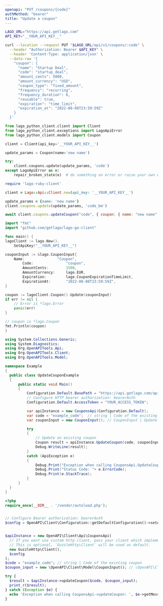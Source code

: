 ```yaml
---
openapi: "PUT /coupons/{code}"
authMethod: "bearer"
title: "Update a coupon"
---
```


<RequestExample>

```bash cURL
LAGO_URL="https://api.getlago.com"
API_KEY="__YOUR_API_KEY__"

curl --location --request PUT "$LAGO_URL/api/v1/coupons/:code" \
  --header "Authorization: Bearer $API_KEY" \
  --header 'Content-Type: application/json' \
  --data-raw '{
    "coupon": {
      "name": "Startup Deal",
      "code": "startup_deal",
      "amount_cents": 5000,
      "amount_currency": "USD",
      "coupon_type": "fixed_amount",
      "frequency": "recurring",
      "frequency_duration": 6,
      "reusable": true,
      "expiration": "time_limit",
      "expiration_at": "2022-08-08T23:59:59Z"
    }
  }'
```

```python Python
from lago_python_client.client import Client
from lago_python_client.exceptions import LagoApiError
from lago_python_client.models import Coupon

client = Client(api_key='__YOUR_API_KEY__')

update_params = Coupon(name='new name')

try:
    client.coupons.update(update_params, 'code')
except LagoApiError as e:
    repair_broken_state(e)  # do something on error or raise your own exception
```

```ruby Ruby
require 'lago-ruby-client'

client = Lago::Api::Client.new(api_key: '__YOUR_API_KEY__')

update_params = {name: 'new name'}
client.coupons.update(update_params, 'code_bm')
```

```js Javascript
await client.coupons.updateCoupon("code", { coupon: { name: "new name" } });
```

```go Go
import "fmt"
import "github.com/getlago/lago-go-client"

func main() {
lagoClient := lago.New().
    SetApiKey("__YOUR_API_KEY__")

couponInput := &lago.CouponInput{
    Name:               "Coupon",
        Code:               "coupon",
        AmountCents:        1500,
        AmountCurrency:     lago.EUR,
        Expiration:         lago.CouponExpirationTimeLimit,
        ExpirationAt:       "2022-08-08T23:59:59Z",
}

coupon := lagoClient.Coupon().Update(couponInput)
if err != nil {
    // Error is *lago.Error
    panic(err)
}

// coupon is *lago.Coupon
fmt.Println(coupon)
}
```

```csharp C#
using System.Collections.Generic;
using System.Diagnostics;
using Org.OpenAPITools.Api;
using Org.OpenAPITools.Client;
using Org.OpenAPITools.Model;

namespace Example
{
  public class UpdateCouponExample
  {
      public static void Main()
      {
          Configuration.Default.BasePath = "https://api.getlago.com/api/v1";
          // Configure HTTP bearer authorization: bearerAuth
          Configuration.Default.AccessToken = "YOUR_ACCESS_TOKEN";

          var apiInstance = new CouponsApi(Configuration.Default);
          var code = "example_code";  // string | Code of the existing coupon
          var couponInput = new CouponInput(); // CouponInput | Update an existing coupon

          try
          {
              // Update an existing coupon
              Coupon result = apiInstance.UpdateCoupon(code, couponInput);
              Debug.WriteLine(result);
          }
          catch (ApiException e)
          {
              Debug.Print("Exception when calling CouponsApi.UpdateCoupon: " + e.Message );
              Debug.Print("Status Code: "+ e.ErrorCode);
              Debug.Print(e.StackTrace);
          }
      }
  }
}
```

```php PHP
<?php
require_once(__DIR__ . '/vendor/autoload.php');


// Configure Bearer authorization: bearerAuth
$config = OpenAPI\Client\Configuration::getDefaultConfiguration()->setAccessToken('YOUR_ACCESS_TOKEN');


$apiInstance = new OpenAPI\Client\Api\CouponsApi(
  // If you want use custom http client, pass your client which implements `GuzzleHttp\ClientInterface`.
  // This is optional, `GuzzleHttp\Client` will be used as default.
  new GuzzleHttp\Client(),
  $config
);
$code = "example_code"; // string | Code of the existing coupon
$coupon_input = new \OpenAPI\Client\Model\CouponInput(); // \OpenAPI\Client\Model\CouponInput | Update an existing coupon

try {
  $result = $apiInstance->updateCoupon($code, $coupon_input);
  print_r($result);
} catch (Exception $e) {
  echo 'Exception when calling CouponsApi->updateCoupon: ', $e->getMessage(), PHP_EOL;
}
```

</RequestExample>